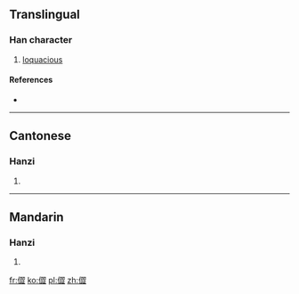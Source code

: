 ==Translingual==

===Han character===
{{Han char|rn=9|rad=人|as=12|sn=14|four=|canj=人尸戈一 (OSIM)}}

# [[loquacious]]

====References====
* {{Han ref|kx=0117.250|hdz=10232.080|uh=348A|ud=13450}}

----

==Cantonese==

===Hanzi===
{{yue-hanzi|jyut=|y=saap1, sik1}}

# {{defn|lang=yue|sort=人12}}

----

==Mandarin==

===Hanzi===
{{cmn-hanzi|pin=[[sè]] ([[se4]])|wg=se<sup>4</sup>}}

# {{defn|lang=cmn|sort=人12}}

[[fr:㒊]]
[[ko:㒊]]
[[pl:㒊]]
[[zh:㒊]]